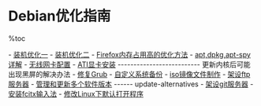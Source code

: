 = Debian优化指南 =

%toc

- [[装机优化一]]
- [[装机优化二]]
- [[Firefox内存占用高的优化方法]]
- [[apt,dpkg,apt-spy详解]]
- [[无线网卡配置]]
- [[ATI显卡安装]] -------------------------- 更新内核后可能出现黑屏的解决办法
- [[修复Grub]]
- [[自定义系统备份]]
- [[iso镜像文件制作]]
- [[架设ftp服务器]]
- [[管理和更新多个软件版本]] ------ update-alternatives
- [[架设git服务器]]
- [[安装fcitx输入法]]
- [[修改Linux下默认打开程序]]
